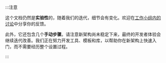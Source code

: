 :::注意

这个文档仍然是**实验性**的，随着我们的迭代，细节会有变化。欢迎在[工作小组内的讨论](https://github.com/reactwg/react-native-new-architecture/discussions/8)中分享你的反馈。

此外，它还包含几个**手动步骤**。请注意新架构尚未稳定下来，最终的开发者体验会继续迭代改善。我们正在努力开发工具、模板和库，以帮助你在新架构上快速入门，而不需要经历整个设置过程。

:::
